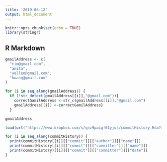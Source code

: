 ```yaml
---
title: '2019-06-12'
output: html_document
---
```


```r
knitr::opts_chunk$set(echo = TRUE)
library(stringr)
```

## R Markdown

```r
gmailAddress <- c(
  "tim@gmail.com",
  "anita",
  "yellen@gmail.com",
  "huang@gmail.com"
)
```

```r
for (i in seq_along(gmailAddress)) {
  if (!str_detect(gmailAddress[[i]],"@gmail.com")){
    correctGamilAddress <-str_c(gmailAddress[[i]],"@gmail.com")
    gmailAddress[[i]] <-correctGamilAddress}
  }
```

```r
gmailAddress
```
```r
load(url("https://www.dropbox.com/s/qnz9paigf61yjus/commitHistory.Rda?raw=1"))
```

```r
for (i in seq_along(commitHistory)) {
  print(commitHistory[[i]][["commit"]][["author"]][["name"]])
  print(commitHistory[[i]][["commit"]][["committer"]][["name"]])
  print(commitHistory)[[i]][["commit"]][["committer"]][["date"]]
}
```

